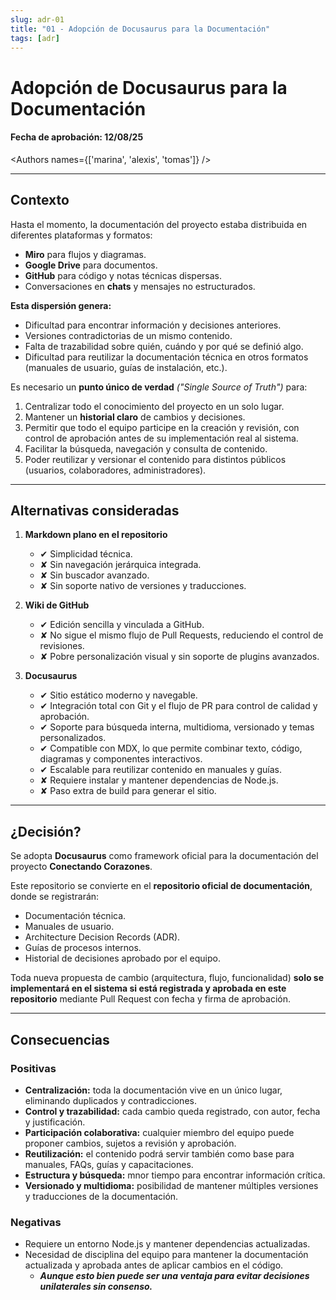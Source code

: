 ```yaml
---
slug: adr-01
title: "01 - Adopción de Docusaurus para la Documentación"
tags: [adr]
---
```



# Adopción de Docusaurus para la Documentación

#### Fecha de aprobación: 12/08/25
<Authors names={['marina', 'alexis', 'tomas']} />

---

## Contexto
Hasta el momento, la documentación del proyecto estaba distribuida en diferentes plataformas y formatos:  
- **Miro** para flujos y diagramas.
- **Google Drive** para documentos.
- **GitHub** para código y notas técnicas dispersas.
- Conversaciones en **chats** y mensajes no estructurados.

**Esta dispersión genera:**
- Dificultad para encontrar información y decisiones anteriores.
- Versiones contradictorias de un mismo contenido.
- Falta de trazabilidad sobre quién, cuándo y por qué se definió algo.
- Dificultad para reutilizar la documentación técnica en otros formatos (manuales de usuario, guías de instalación, etc.).

Es necesario un **punto único de verdad** *("Single Source of Truth")* para:
1. Centralizar todo el conocimiento del proyecto en un solo lugar.
2. Mantener un **historial claro** de cambios y decisiones.
3. Permitir que todo el equipo participe en la creación y revisión, con control de aprobación antes de su implementación real al sistema.
4. Facilitar la búsqueda, navegación y consulta de contenido.
5. Poder reutilizar y versionar el contenido para distintos públicos (usuarios, colaboradores, administradores).

---

## Alternativas consideradas

1. **Markdown plano en el repositorio**
   - ✔ Simplicidad técnica.
   - ✘ Sin navegación jerárquica integrada.
   - ✘ Sin buscador avanzado.
   - ✘ Sin soporte nativo de versiones y traducciones.
   
2. **Wiki de GitHub**
   - ✔ Edición sencilla y vinculada a GitHub.
   - ✘ No sigue el mismo flujo de Pull Requests, reduciendo el control de revisiones.
   - ✘ Pobre personalización visual y sin soporte de plugins avanzados.
   
3. **Docusaurus**
   - ✔ Sitio estático moderno y navegable.
   - ✔ Integración total con Git y el flujo de PR para control de calidad y aprobación.
   - ✔ Soporte para búsqueda interna, multidioma, versionado y temas personalizados.
   - ✔ Compatible con MDX, lo que permite combinar texto, código, diagramas y componentes interactivos.
   - ✔ Escalable para reutilizar contenido en manuales y guías.
   - ✘ Requiere instalar y mantener dependencias de Node.js.
   - ✘ Paso extra de build para generar el sitio.

---

## ¿Decisión?
Se adopta **Docusaurus** como framework oficial para la documentación del proyecto **Conectando Corazones**.

Este repositorio se convierte en el **repositorio oficial de documentación**, donde se registrarán:
- Documentación técnica.
- Manuales de usuario.
- Architecture Decision Records (ADR).
- Guías de procesos internos.
- Historial de decisiones aprobado por el equipo.

Toda nueva propuesta de cambio (arquitectura, flujo, funcionalidad) **solo se implementará en el sistema si está registrada y aprobada en este repositorio** mediante Pull Request con fecha y firma de aprobación.

---

## Consecuencias

### Positivas
- **Centralización:** toda la documentación vive en un único lugar, eliminando duplicados y contradicciones.
- **Control y trazabilidad:** cada cambio queda registrado, con autor, fecha y justificación.
- **Participación colaborativa:** cualquier miembro del equipo puede proponer cambios, sujetos a revisión y aprobación.
- **Reutilización:** el contenido podrá servir también como base para manuales, FAQs, guías y capacitaciones.
- **Estructura y búsqueda:** mnor tiempo para encontrar información crítica.
- **Versionado y multidioma:** posibilidad de mantener múltiples versiones y traducciones de la documentación.

### Negativas
- Requiere un entorno Node.js y mantener dependencias actualizadas.
- Necesidad de disciplina del equipo para mantener la documentación actualizada y aprobada antes de aplicar cambios en el código.
    - ***Aunque esto bien puede ser una ventaja para evitar decisiones unilaterales sin consenso.***